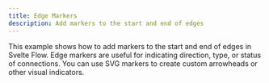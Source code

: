 ```yaml
---
title: Edge Markers
description: Add markers to the start and end of edges
---
```


This example shows how to add markers to the start and end of edges in Svelte Flow. Edge markers are useful for indicating direction, type, or status of connections. You can use SVG markers to create custom arrowheads or other visual indicators.

<RemoteCodeViewer route="examples/edges/edge-markers" framework="svelte" />
